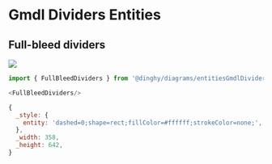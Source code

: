 
# Gmdl Dividers Entities


## Full-bleed dividers

<Tabs>
  <TabItem value="Preview">

![](./full-bleed-dividers.png#drawio)

  </TabItem>
  <TabItem value="Usage">
    
```js
import { FullBleedDividers } from '@dinghy/diagrams/entitiesGmdlDividers'

<FullBleedDividers/>
```

  </TabItem>
  <TabItem value="Definition">
    
```js
{
  _style: {
    entity: 'dashed=0;shape=rect;fillColor=#ffffff;strokeColor=none;',
  },
  _width: 358,
  _height: 642,
}
```

  </TabItem>
</Tabs>

